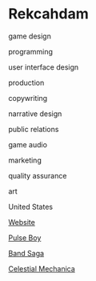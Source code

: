 # Rekcahdam

<Skills>

game design

programming

user interface design

production

copywriting

narrative design

public relations

game audio

marketing

quality assurance

art

</Skills>

<Location>

United States

</Location>

<Personal>

[Website](https://www.rekcahdam.com)

</Personal>

<Games>

[Pulse Boy](http://pulseboy.com/)

[Band Saga](https://www.bandsaga.com)

[Celestial Mechanica](http://www.celestialmechanica.com)

</Games>


